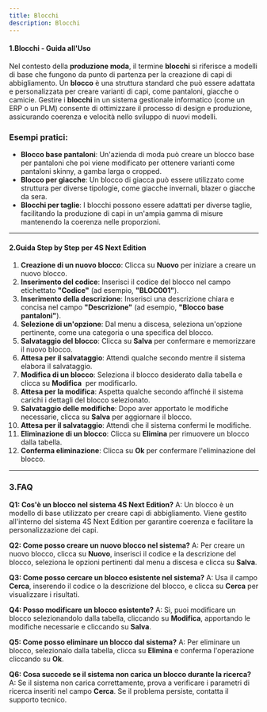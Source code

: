 ```yaml
---
title: Blocchi
description: Blocchi
---
```


#### 1.Blocchi - Guida all'Uso

Nel contesto della **produzione moda**, il termine **blocchi** si riferisce a modelli di base che fungono da punto di partenza per la creazione di capi di abbigliamento. Un **blocco** è una struttura standard che può essere adattata e personalizzata per creare varianti di capi, come pantaloni, giacche o camicie. Gestire i **blocchi** in un sistema gestionale informatico (come un ERP o un PLM) consente di ottimizzare il processo di design e produzione, assicurando coerenza e velocità nello sviluppo di nuovi modelli.

### Esempi pratici:

* **Blocco base pantaloni**: Un'azienda di moda può creare un blocco base per pantaloni che poi viene modificato per ottenere varianti come pantaloni skinny, a gamba larga o cropped.
* **Blocco per giacche**: Un blocco di giacca può essere utilizzato come struttura per diverse tipologie, come giacche invernali, blazer o giacche da sera.
* **Blocchi per taglie**: I blocchi possono essere adattati per diverse taglie, facilitando la produzione di capi in un'ampia gamma di misure mantenendo la coerenza nelle proporzioni.

***

#### 2.Guida Step by Step per 4S Next Edition

1. **Creazione di un nuovo blocco**: Clicca su **Nuovo** per iniziare a creare un nuovo blocco.
2. **Inserimento del codice**: Inserisci il codice del blocco nel campo etichettato **"Codice"** (ad esempio, **"BLOC001"**).
3. **Inserimento della descrizione**: Inserisci una descrizione chiara e concisa nel campo **"Descrizione"** (ad esempio, **"Blocco base pantaloni"**).
4. **Selezione di un'opzione**: Dal menu a discesa, seleziona un'opzione pertinente, come una categoria o una specifica del blocco.
5. **Salvataggio del blocco**: Clicca su **Salva** per confermare e memorizzare il nuovo blocco.
6. **Attesa per il salvataggio**: Attendi qualche secondo mentre il sistema elabora il salvataggio.
7. **Modifica di un blocco**: Seleziona il blocco desiderato dalla tabella e clicca su **Modifica**  per modificarlo.
8. **Attesa per la modifica**: Aspetta qualche secondo affinché il sistema carichi i dettagli del blocco selezionato.
9. **Salvataggio delle modifiche**: Dopo aver apportato le modifiche necessarie, clicca su **Salva** per aggiornare il blocco.
10. **Attesa per il salvataggio**: Attendi che il sistema confermi le modifiche.
11. **Eliminazione di un blocco**: Clicca su **Elimina** per rimuovere un blocco dalla tabella.
12. **Conferma eliminazione**: Clicca su **Ok** per confermare l'eliminazione del blocco.

***

### 3.FAQ&#x20;

**Q1: Cos'è un blocco nel sistema 4S Next Edition?**
A: Un blocco è un modello di base utilizzato per creare capi di abbigliamento. Viene gestito all'interno del sistema 4S Next Edition per garantire coerenza e facilitare la personalizzazione dei capi.

**Q2: Come posso creare un nuovo blocco nel sistema?**
A: Per creare un nuovo blocco, clicca su **Nuovo**, inserisci il codice e la descrizione del blocco, seleziona le opzioni pertinenti dal menu a discesa e clicca su **Salva**.

**Q3: Come posso cercare un blocco esistente nel sistema?**
A: Usa il campo **Cerca**, inserendo il codice o la descrizione del blocco, e clicca su **Cerca** per visualizzare i risultati.

**Q4: Posso modificare un blocco esistente?**
A: Sì, puoi modificare un blocco selezionandolo dalla tabella, cliccando su **Modifica**, apportando le modifiche necessarie e cliccando su **Salva**.

**Q5: Come posso eliminare un blocco dal sistema?**
A: Per eliminare un blocco, selezionalo dalla tabella, clicca su **Elimina** e conferma l'operazione cliccando su **Ok**.

**Q6: Cosa succede se il sistema non carica un blocco durante la ricerca?**
A: Se il sistema non carica correttamente, prova a verificare i parametri di ricerca inseriti nel campo **Cerca**. Se il problema persiste, contatta il supporto tecnico.